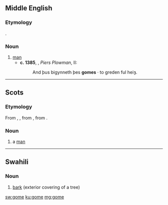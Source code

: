 ==Middle English==

===Etymology===
{{etyl|ang|enm}} {{m|ang|guma}}.

===Noun===
{{head|enm|noun}}

# [[man]]
#* '''c. 1385''', {{w|William Langland}}, ''Piers Plowman'', II:
#*: And þus bigynneth þes '''gomes''' · to greden ful heiȝ.

----

==Scots==

===Etymology===
From {{etyl|enm|sco}} {{m|enm|gome}}, {{m|enm|gume}}, from {{etyl|ang|sco}} {{m|ang|guma||man, lord, hero}}, from {{etyl|gem-pro|sco}} {{m|gem-pro|*gumô||man}}.

===Noun===
{{sco-noun}}

# a [[man]]

----

==Swahili==

===Noun===
{{head|sw|noun|g=s}}

# [[bark]] (exterior covering of a tree)

{{tbot entry|Swahili|bark|2007|November}}

[[sw:gome]]
[[ku:gome]]
[[mg:gome]]